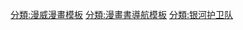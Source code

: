 <noinclude>{{noteTA
|G1=Show
|G2=Movie
|G3=美國漫畫
|1=zh-tw:星際異攻隊; zh-hk:銀河守護隊;zh-cn:银河护卫队;
|2=zh-tw:德克斯;zh-hk:達拉斯;
|3=zh-tw:葛摩菈;zh-hk:嘉魔娜;
|4=zh-tw:彼得·傑森·奎爾;zh-hk:彼得·積遜·奎爾;
|5=zh-tw:吉蒙·翰蘇;zh-cn:杰曼·翰苏;zh-hk:狄哲文·侯蘇;
|6=zh-cn:灭霸;zh-tw:薩諾斯;
|7=zh-tw:霍華鴨; zh-hk:候活鴨;
|8=zh-tw:行星吞噬者; zh-hk:銀河王;
|9=zh-cn:银色冲浪手; zh-tw:銀色衝浪手; zh-hk:銀影俠;
}}</noinclude>{{Navbox
| name = 星際異攻隊
| title = [[星際異攻隊]]
| bodyclass = hlist
| state ={{{state|autocollapse}}}
| group1 = 創作者
| list1 = 
*{{le|阿諾德·德雷克|Arnold Drake}}
*{{Le|吉因·克兰|Gene Colan}}（1969年）
*{{Le|丹·艾布内特|Dan Abnett}}
*{{le|安迪·兰宁|Andy Lanning}}（2008年）

| group2 = {{le|星際異攻隊成員|List of Guardians of the Galaxy members|成員}}
| list2 ={{Navbox subgroup
| group1 = {{link-en|Earth-691成員|Guardians of the Galaxy (1969 team)}}
| list1 = 
* {{link-en|查理-27|Charlie-27}}
* {{link-en|晶體人|Martinex}}
* {{link-en|妮姬 (漫畫)|Nikki (comics)|妮姬}}
* {{link-en|星鷹 (漫畫)|Starhawk (comics)|星鷹}}
* {{link-en|塔隆 (漫威漫畫)|Talon (Marvel Comics)|塔隆}}
* {{link-en|凡斯·亞斯卓 (漫畫)|Vance Astro|凡斯·亞斯卓}}
*{{link-en|阿列塔 (漫畫)|Aleta Ogord|阿列塔}}
* [[勇度]]

| group2 = [[星際異攻隊 (2008年)|Earth-616成員]]
| list2 =
*[[星爵]]
*[[葛摩菈]]
*[[火箭浣熊]]
*[[格魯特]]
*[[德克斯 (漫威)|德克斯]]
*[[亞當術士]]
*{{le|類星體 (菲拉-威爾)|Phyla-Vell}}
*{{le|蟲人|Bug (comics)}}
*{{le|傑克·弗萊格|Jack Flag}}
*[[螳螂女]]
*{{le|太空狗科斯莫 (漫威漫畫)|Cosmo the Spacedog|太空狗科斯莫}}
 }}

 | group3 = 配角
 | list3 =
*{{le|安琪拉 (漫畫)|Angela (comics)|安琪拉}}
*{{le|殲滅者聯盟|Annihilators (Marvel Comics)}}
**[[貝塔·雷·比爾]]
**[[銀色衝浪手]]
**{{le|類星體 (漫威漫畫)|Quasar (Wendell Vaughn)|類星體 (溫德爾·沃恩)}}
**{{le|角鬥士 (漫威漫畫)|Gladiator (Kallark)|角鬥士 (卡拉爾克)}}
**{{le|太空騎士 (漫威漫畫)|Spaceknights|太空騎士 (伊肯)}}
**[[控訴者羅南]]
*{{le|阿耶莎|Kismet (Marvel Comics)}}
*[[新星軍團]]
**[[新星 (理查·萊德)|理查·萊德]]
**[[新星 (山姆·亞歷山大)|山姆·亞歷山大]]

 | group4 = 反派
 | list4 =
* [[薩諾斯]]
* [[殲滅者 (漫威漫畫)|殲滅者]]
* {{le|巴杜恩人|Badoon}}
* {{le|爆破獅王 (漫威漫畫)|Blastaar|爆破獅王}}
* {{le|布魯德外星人 (漫威漫畫)|Brood (comics)|布魯德外星人}}
* [[活體星球伊果]]
* [[行星吞噬者]]
* {{le|傑'森 (漫畫)|J'son (comics)|傑'森}}
* [[海拉 (漫威漫畫)|海拉]]
* [[科瓦克]]
* [[亞當術士|馬庫斯]]
* [[涅布拉 (漫威漫畫)|涅布拉]]
* {{le|希阿|Shi'ar|希阿帝國}}
** {{le|火神 (漫威漫畫)|Vulcan (Marvel Comics)|火神}}
* [[史克魯爾人]]
* {{le|泰特斯 (漫威漫畫)|Titus (comics)|泰特斯}}
* {{le|宇宙真理教堂|Universal Church of Truth|宇宙真理教堂}}

 | group5 = 故事線
 | list5 =
* {{link-en|殲滅之戰|Annihilation (comics)}}
* {{link-en|殲滅之戰:征服|Annihilation: Conquest}}
* {{link-en|王者之戰 (漫畫)|War of Kings|王者之戰}}
* {{link-en|王者領域 (漫畫)|Realm of Kings|王者領域}}
* {{link-en|薩諾斯號令|The Thanos Imperative}}
* {{link-en|黑色漩渦|The Black Vortex}}

 | group6 = 其他媒體
 | list6 ={{Navbox subgroup
| group1 = [[漫威電影宇宙]]
| list1 = 
*《[[银河护卫队 (电影)|星際異攻隊]]》
** {{le|星際異攻隊 (原聲帶)|Guardians of the Galaxy (soundtrack)|原聲帶}}
*《[[銀河守護隊2|星際異攻隊2]]》
** {{le|星際異攻隊2 (原聲帶)|Guardians of the Galaxy Vol. 2 (soundtrack)|原聲帶}}
*《[[星際異攻隊假日特輯]]》
*《[[星際異攻隊3]]》
*《[[我是格魯特]]》

| group2 = 動畫
| list2 =
*《{{le|星際異攻隊 (動畫)|Guardians of the Galaxy (TV series)|星際異攻隊}}》
*《{{le|樂高漫威超級英雄：星際異攻隊之薩諾斯危機|Lego Marvel Super Heroes - Guardians of the Galaxy: The Thanos Threat}}》

| group3 = 遊戲
| list3 =
*《{{tsl|en|Guardians of the Galaxy: The Telltale Series|星際異攻隊：Telltale電玩系列}}》
*《[[漫威星際異攻隊]]》

| group4 = 遊樂設施
| list4 =
* {{le|銀河守護隊：使命突圍！|Guardians of the Galaxy – Mission: Breakout!}}
* {{link-en|銀河守護隊：重返宇宙|Guardians of the Galaxy: Cosmic Rewind}}
}}

 | group7 = 其他
 | list7 =
* {{tsl|en|Cosmic entity (Marvel Comics)|宇宙觀 (漫威漫畫)}}
* {{le|知無領域|Knowhere}}

}}<noinclude>
{{DEFAULTSORT:Guardians of the Galaxy}}
[[分類:漫威漫畫模板]]
[[分類:漫畫書導航模板]]
[[分類:银河护卫队]]
</noinclude>